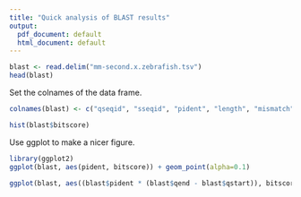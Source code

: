 ```yaml
---
title: "Quick analysis of BLAST results"
output:
  pdf_document: default
  html_document: default
---
```


```r
blast <- read.delim("mm-second.x.zebrafish.tsv")
head(blast)
```

Set the colnames of the data frame. 
```r
colnames(blast) <- c("qseqid", "sseqid", "pident", "length", "mismatch", "gapopen", "qstart", "qend", "sstart", "send", "evalue", "bitscore")

```

```r
hist(blast$bitscore)
```

Use ggplot to make a nicer figure. 
```r
library(ggplot2)
ggplot(blast, aes(pident, bitscore)) + geom_point(alpha=0.1)
```

```r
ggplot(blast, aes((blast$pident * (blast$qend - blast$qstart)), bitscore)) + geom_point(alpha=0.1) + geom_smooth()
```

